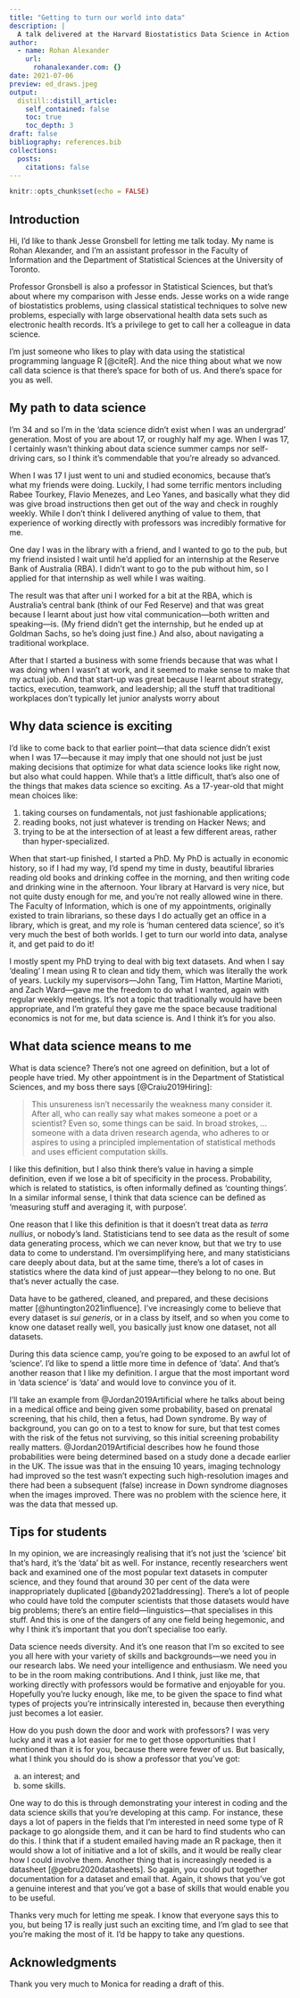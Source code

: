 ```yaml
---
title: "Getting to turn our world into data"
description: |
  A talk delivered at the Harvard Biostatistics Data Science in Action Summer Camp, 7 July 2021, organised by Jesse Gronsbell.
author:
  - name: Rohan Alexander
    url:
      rohanalexander.com: {}
date: 2021-07-06
preview: ed_draws.jpeg
output:
  distill::distill_article:
    self_contained: false
    toc: true
    toc_depth: 3
draft: false
bibliography: references.bib
collections:
  posts:
    citations: false
---
```



```r
knitr::opts_chunk$set(echo = FALSE)
```


## Introduction 

Hi, I'd like to thank Jesse Gronsbell for letting me talk today. My name is Rohan Alexander, and I'm an assistant professor in the Faculty of Information and the Department of Statistical Sciences at the University of Toronto. 

Professor Gronsbell is also a professor in Statistical Sciences, but that's about where my comparison with Jesse ends. Jesse works on a wide range of biostatistics problems, using classical statistical techniques to solve new problems, especially with large observational health data sets such as electronic health records. It's a privilege to get to call her a colleague in data science. 

I'm just someone who likes to play with data using the statistical programming language R [@citeR]. And the nice thing about what we now call data science is that there's space for both of us. And there's space for you as well.

## My path to data science

I'm 34 and so I'm in the 'data science didn't exist when I was an undergrad' generation. Most of you are about 17, or roughly half my age. When I was 17, I certainly wasn't thinking about data science summer camps nor self-driving cars, so I think it's commendable that you're already so advanced. 

When I was 17 I just went to uni and studied economics, because that's what my friends were doing. Luckily, I had some terrific mentors including Rabee Tourkey, Flavio Menezes, and Leo Yanes, and basically what they did was give broad instructions then get out of the way and check in roughly weekly. While I don't think I delivered anything of value to them, that experience of working directly with professors was incredibly formative for me.

One day I was in the library with a friend, and I wanted to go to the pub, but my friend insisted I wait until he'd applied for an internship at the Reserve Bank of Australia (RBA). I didn't want to go to the pub without him, so I applied for that internship as well while I was waiting. 

The result was that after uni I worked for a bit at the RBA, which is Australia's central bank (think of our Fed Reserve) and that was great because I learnt about just how vital communication---both written and speaking---is. (My friend didn't get the internship, but he ended up at Goldman Sachs, so he's doing just fine.) And also, about navigating a traditional workplace. 

After that I started a business with some friends because that was what I was doing when I wasn't at work, and it seemed to make sense to make that my actual job. And that start-up was great because I learnt about strategy, tactics, execution, teamwork, and leadership; all the stuff that traditional workplaces don't typically let junior analysts worry about

## Why data science is exciting

I'd like to come back to that earlier point---that data science didn't exist when I was 17---because it may imply that one should not just be just making decisions that optimize for what data science looks like right now, but also what could happen. While that's a little difficult, that's also one of the things that makes data science so exciting. As a 17-year-old that might mean choices like:

1. taking courses on fundamentals, not just fashionable applications;
2. reading books, not just whatever is trending on Hacker News; and 
3. trying to be at the intersection of at least a few different areas, rather than hyper-specialized.

When that start-up finished, I started a PhD. My PhD is actually in economic history, so if I had my way, I'd spend my time in dusty, beautiful libraries reading old books and drinking coffee in the morning, and then writing code and drinking wine in the afternoon. Your library at Harvard is very nice, but not quite dusty enough for me, and you're not really allowed wine in there. The Faculty of Information, which is one of my appointments, originally existed to train librarians, so these days I do actually get an office in a library, which is great, and my role is 'human centered data science', so it's very much the best of both worlds. I get to turn our world into data, analyse it, and get paid to do it!

I mostly spent my PhD trying to deal with big text datasets. And when I say 'dealing' I mean using R to clean and tidy them, which was literally the work of years. Luckily my supervisors---John Tang, Tim Hatton, Martine Marioti, and Zach Ward---gave me the freedom to do what I wanted, again with regular weekly meetings. It's not a topic that traditionally would have been appropriate, and I'm grateful they gave me the space because traditional economics is not for me, but data science is. And I think it's for you also.

## What data science means to me

What is data science? There's not one agreed on definition, but a lot of people have tried. My other appointment is in the Department of Statistical Sciences, and my boss there says [@Craiu2019Hiring]:

> This unsureness isn't necessarily the weakness many consider it. After all, who can really say what makes someone a poet or a scientist? Even so, some things can be said. In broad strokes, ... someone with a data driven research agenda, who adheres to or aspires to using a principled implementation of statistical methods and uses efficient computation skills.

I like this definition, but I also think there's value in having a simple definition, even if we lose a bit of specificity in the process. Probability, which is related to statistics, is often informally defined as 'counting things'. In a similar informal sense, I think that data science can be defined as 'measuring stuff and averaging it, with purpose'. 

One reason that I like this definition is that it doesn't treat data as *terra nullius*, or nobody's land. Statisticians tend to see data as the result of some data generating process, which we can never know, but that we try to use data to come to understand. I'm oversimplifying here, and many statisticians care deeply about data, but at the same time, there's a lot of cases in statistics where the data kind of just appear---they belong to no one. But that's never actually the case. 

Data have to be gathered, cleaned, and prepared, and these decisions matter [@huntington2021influence]. I've increasingly come to believe that every dataset is *sui generis*, or in a class by itself, and so when you come to know one dataset really well, you basically just know one dataset, not all datasets.

During this data science camp, you're going to be exposed to an awful lot of 'science'. I'd like to spend a little more time in defence of 'data'. And that's another reason that I like my definition. I argue that the most important word in 'data science' is 'data' and would love to convince you of it.

I'll take an example from @Jordan2019Artificial where he talks about being in a medical office and being given some probability, based on prenatal screening, that his child, then a fetus, had Down syndrome. By way of background, you can go on to a test to know for sure, but that test comes with the risk of the fetus not surviving, so this initial screening probability really matters. @Jordan2019Artificial describes how he found those probabilities were being determined based on a study done a decade earlier in the UK. The issue was that in the ensuing 10 years, imaging technology had improved so the test wasn't expecting such high-resolution images and there had been a subsequent (false) increase in Down syndrome diagnoses when the images improved. There was no problem with the science here, it was the data that messed up.

## Tips for students

In my opinion, we are increasingly realising that it's not just the 'science' bit that's hard, it's the 'data' bit as well. For instance, recently researchers went back and examined one of the most popular text datasets in computer science, and they found that around 30 per cent of the data were inappropriately duplicated [@bandy2021addressing]. There's a lot of people who could have told the computer scientists that those datasets would have big problems; there's an entire field---linguistics---that specialises in this stuff. And this is one of the dangers of any one field being hegemonic, and why I think it's important that you don't specialise too early.

Data science needs diversity. And it's one reason that I'm so excited to see you all here with your variety of skills and backgrounds---we need you in our research labs. We need your intelligence and enthusiasm. We need you to be in the room making contributions. And I think, just like me, that working directly with professors would be formative and enjoyable for you. Hopefully you're lucky enough, like me, to be given the space to find what types of projects you're intrinsically interested in, because then everything just becomes a lot easier.

How do you push down the door and work with professors? I was very lucky and it was a lot easier for me to get those opportunities that I mentioned than it is for you, because there were fewer of us. But basically, what I think you should do is show a professor that you've got: 

a) an interest; and
b) some skills.

One way to do this is through demonstrating your interest in coding and the data science skills that you're developing at this camp. For instance, these days a lot of papers in the fields that I'm interested in need some type of R package to go alongside them, and it can be hard to find students who can do this. I think that if a student emailed having made an R package, then it would show a lot of initiative and a lot of skills, and it would be really clear how I could involve them. Another thing that is increasingly needed is a datasheet [@gebru2020datasheets]. So again, you could put together documentation for a dataset and email that. Again, it shows that you've got a genuine interest and that you've got a base of skills that would enable you to be useful.

Thanks very much for letting me speak. I know that everyone says this to you, but being 17 is really just such an exciting time, and I'm glad to see that you're making the most of it. I'd be happy to take any questions.





## Acknowledgments {.appendix}

Thank you very much to Monica for reading a draft of this. 


